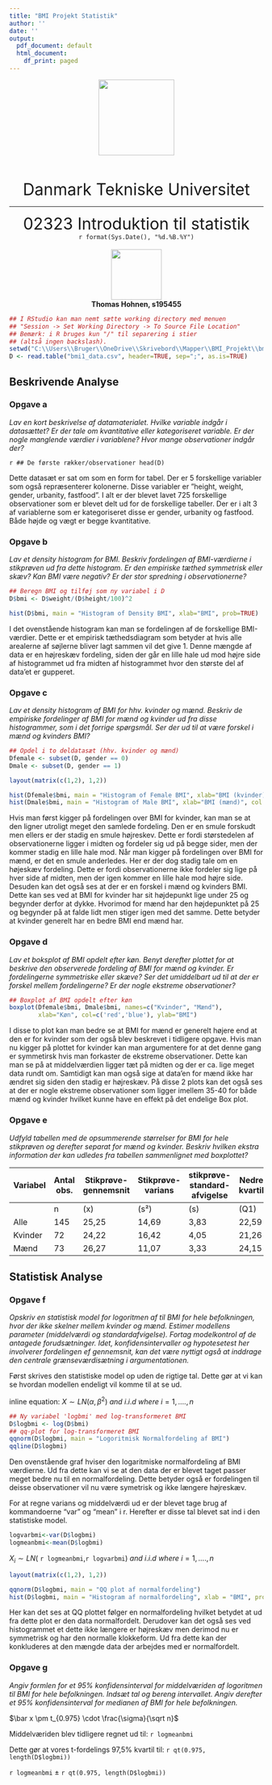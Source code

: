 ```yaml
---
title: "BMI Projekt Statistik"
author: ''
date: ''
output:
  pdf_document: default
  html_document:
    df_print: paged
---
```

<center>
![](C:/Users/Bruger/OneDrive/Skrivebord/Mapper/Billeder til BMI Projekt/DTU_Logo.png){width=150}

</center>
<br><br>
<center><font size="6">Danmark Tekniske Universitet</font></center>

***

<center><font size="6">02323 Introduktion til statistik</font></center>
<center>
`r format(Sys.Date(), "%d.%B.%Y")`
</center>
<br>
<center>
![](C:/Users/Bruger/OneDrive/Skrivebord/Mapper/Billeder til BMI Projekt/s195455.jpg){width=100}
</center>
<center>
<b>Thomas Hohnen, s195455</b>
</center>

```r
## I RStudio kan man nemt sætte working directory med menuen
## "Session -> Set Working Directory -> To Source File Location"
## Bemærk: i R bruges kun "/" til separering i stier
## (altså ingen backslash).
setwd("C:\\Users\\Bruger\\OneDrive\\Skrivebord\\Mapper\\BMI_Projekt\\bmi_projekt")
D <- read.table("bmi1_data.csv", header=TRUE, sep=";", as.is=TRUE)
```

## Beskrivende Analyse

### Opgave a
*Lav en kort beskrivelse af datamaterialet. Hvilke variable indgår i datasættet? Er der tale om kvantitative eller kategoriseret variable. Er der nogle manglende værdier i variablene? Hvor mange observationer indgår der?*

`r ## De første rækker/observationer
head(D)`

Dette datasæt er sat om som en form for tabel. Der er 5 forskellige variabler som også repræsenterer kolonerne. Disse variabler er ”height, weight, gender, urbanity, fastfood”. I alt er der blevet lavet 725 forskellige observationer som er blevet delt ud for de forskellige tabeller. Der er i alt 3 af variablerne som er kategoriseret disse er gender, urbanity og fastfood. Både højde og vægt er begge kvantitative. 

### Opgave b
*Lav et density histogram for BMI. Beskriv fordelingen af BMI-værdierne i stikprøven ud fra dette histogram. Er den empiriske tæthed symmetrisk eller skæv? Kan BMI være negativ? Er der stor spredning i observationerne? *

```r
## Beregn BMI og tilføj som ny variabel i D
D$bmi <- D$weight/(D$height/100)^2
```

```r
hist(D$bmi, main = "Histogram of Density BMI", xlab="BMI", prob=TRUE)
```

I det ovenstående histogram kan man se fordelingen af de forskellige BMI-værdier. Dette er et empirisk tæthedsdiagram som betyder at hvis alle arealerne af søjlerne bliver lagt sammen vil det give 1. Denne mængde af data er en højreskæv fordeling, siden der går en lille hale ud mod højre side af histogrammet ud fra midten af histogrammet hvor den største del af data'et er gupperet.


### Opgave c
*Lav et density histogram af BMI for hhv. kvinder og mænd. Beskriv de empiriske fordelinger af BMI for mænd og kvinder ud fra disse histogrammer, som i det forrige spørgsmål. Ser der ud til at være forskel i mænd og kvinders BMI?*

```r
## Opdel i to deldatasæt (hhv. kvinder og mænd)
Dfemale <- subset(D, gender == 0)
Dmale <- subset(D, gender == 1)
```

```r
layout(matrix(c(1,2), 1,2))

hist(Dfemale$bmi, main = "Histogram of Female BMI", xlab="BMI (kvinder)", col = "red", prob=TRUE)
hist(Dmale$bmi, main = "Histogram of Male BMI", xlab="BMI (mænd)", col = "blue" , prob=TRUE)
```

Hvis man først kigger på fordelingen over BMI for kvinder, kan man se at den ligner utroligt meget den samlede fordeling. Den er en smule forskudt men ellers er der stadig en smule højreskev. Dette er fordi størstedelen af observationerne ligger i midten og fordeler sig ud på begge sider, men der kommer stadig en lille hale mod. Når man kigger på fordelingen over BMI for mænd, er det en smule anderledes. Her er der dog stadig tale om en højeskæv fordeling. Dette er fordi observationerne ikke fordeler sig lige på hver side af midten, men der igen kommer en lille hale mod højre side. Desuden kan det også ses at der er en forskel i mænd og kvinders BMI. Dette kan ses ved at BMI for kvinder har sit højdepunkt lige under 25 og begynder derfor at dykke. Hvorimod for mænd har den højdepunktet på 25 og begynder på at falde lidt men stiger igen med det samme. Dette betyder at kvinder generelt har en bedre BMI end mænd har. 

### Opgave d 
*Lav et boksplot af BMI opdelt efter køn. Benyt derefter plottet for at beskrive den observerede fordeling af BMI for mænd og kvinder. Er fordelingerne symmetriske eller skæve? Ser det umiddelbart ud til at der er forskel mellem fordelingerne? Er der nogle ekstreme observationer? *
```r
## Boxplot af BMI opdelt efter køn
boxplot(Dfemale$bmi, Dmale$bmi, names=c("Kvinder", "Mænd"), 
        xlab="Køn", col=c('red','blue'), ylab="BMI")
```

I disse to plot kan man bedre se at BMI for mænd er generelt højere end at den er for kvinder som der også blev beskrevet i tidligere opgave. Hvis man nu kigger på plottet for kvinder kan man argumentere for at det denne gang er symmetirsk hvis man forkaster de ekstreme observationer. Dette kan man se på at middelværdien ligger tæt på midten og der er ca. lige meget data rundt om. Samtidigt kan man også sige at data'en for mænd ikke har ændret sig siden den stadig er højreskæv. På disse 2 plots kan det også ses at der er nogle ekstreme observationer som ligger imellem 35-40 for både mænd og kvinder hvilket kunne have en effekt på det endelige Box plot. 

### Opgave e
*Udfyld tabellen med de opsummerende størrelser for BMI for hele stikprøven og derefter separat for mænd og kvinder. Beskriv hvilken ekstra information der kan udledes fra tabellen sammenlignet med boxplottet? *

Variabel|Antal obs.|Stikprøve- gennemsnit|Stikprøve- varians|stikprøve- standard- afvigelse|Nedre kvartil|Median|Øvre kvartil|
|--------|----------|----------|------|---------|------|------|------|
| |n|(x)|(s²)|(s)|(Q1)|(Q2)|(Q3)|
|Alle|145|25,25|14,69|3,83|22,59|24,69|39,52|
|Kvinder|72|24,22|16,42|4,05|21,26|23,69|26,29|
|Mænd|73|26,27|11,07|3,33|24,15|25,73|28,63|

## Statistisk Analyse

### Opgave f
*Opskriv en statistisk model for logoritmen af til BMI for hele befolkningen, hvor der ikke skelner mellem kvinder og mænd. Estimer modellens parameter (middelværdi og standardafvigelse). Fortag modelkontrol af de antagede forudsætninger. Idet, konfidensintervaller og hypotesetest her involverer fordelingen ef gennemsnit, kan det være nyttigt også at inddrage den centrale grænseværdisætning i argumentationen.*

Først skrives den statistiske model op uden de rigtige tal. Dette gør at vi kan se hvordan modellen endeligt vil komme til at se ud. 

inline equation: $X \sim LN(\alpha,\beta^2)$ $and$ $i.i.d$ $where$ $i=1,....,n$

```r
## Ny variabel 'logbmi' med log-transformeret BMI
D$logbmi <- log(D$bmi)
## qq-plot for log-transformeret BMI
qqnorm(D$logbmi, main = "Logoritmisk Normalfordeling af BMI")
qqline(D$logbmi)
```
Den ovenstående graf hviser den logaritmiske normalfordeling af BMI værdierne. Ud fra dette kan vi se at den data der er blevet taget passer meget bedre nu til en normalfordeling. Dette betyder også er fordelingen til deisse observationer vil nu være symetrisk og ikke længere højreskæv. 

For at regne varians og middelværdi ud er der blevet tage brug af kommandoerne "var" og "mean" i r. Herefter er disse tal blevet sat ind i den statistiske model.
```r
logvarbmi<-var(D$logbmi)
logmeanbmi<-mean(D$logbmi)
```

$X_i \sim LN($ `r logmeanbmi`,`r logvarbmi`) $and$ $i.i.d$ $where$ $i=1,....,n$

```r
layout(matrix(c(1,2), 1,2))

qqnorm(D$logbmi, main = "QQ plot af normalfordeling")
hist(D$logbmi, main = "Histogram af normalfordeling", xlab = "BMI", prob=TRUE, col = "pink")
```
Her kan det ses at QQ plottet følger en normalfordeling hvilket betydet at ud fra dette plot er den data normalfordelt. Derudover kan det også ses ved histogrammet et dette ikke længere er højreskæv men derimod nu er symmetrisk og har den normalle klokkeform. Ud fra dette kan der konkluderes at den mængde data der arbejdes med er normalfordelt.

### Opgave g 
*Angiv formlen for et 95% konfidensinterval for middelværiden af logoritmen til BMI for hele befolkningen. Indsæt tal og bereng intervallet. Angiv derefter et 95% konfidensinterval for medianen af BMI for hele befolkningen.*

$\bar x \pm t_{0.975} \cdot \frac{\sigma}{\sqrt n}$


Middelværiden blev tidligere regnet ud til: `r logmeanbmi`

Dette gør at vores t-fordelings 97,5% kvartil til: `r qt(0.975, length(D$logbmi))`

`r logmeanbmi` $\pm$ `r qt(0.975, length(D$logbmi))`